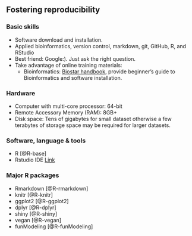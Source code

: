 ## Fostering reproducibility
### Basic skills
* Software download and installation. 
* Applied bioinformatics, version control, markdown, git, GitHub, R, and RStudio
* Best friend: Google:). Just ask the right question.
* Take advantage of online training materials:
  * Bioinformatics: [Biostar handbook](https://read.biostarhandbook.com/), provide beginner's guide to Bioinformatics and software installation.

### Hardware  
* Computer with multi-core processor: 64-bit
* Remote Accessory Memory (RAM): 8GB+ 
* Disk space: Tens of gigabytes for small dataset otherwise a few terabytes of storage space may be required for larger datasets.

### Software, language & tools
* R [@R-base]
* Rstudio IDE [Link](https://www.rstudio.com)

### Major R packages
* Rmarkdown [@R-rmarkdown]
* knitr [@R-knitr]
* ggplot2 [@R-ggplot2]
* dplyr [@R-dplyr]
* shiny [@R-shiny]
* vegan [@R-vegan]
* funModeling [@R-funModeling]

